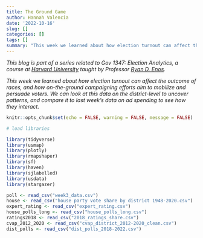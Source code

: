 ```yaml
---
title: The Ground Game
author: Hannah Valencia
date: '2022-10-16'
slug: []
categories: []
tags: []
summary: "This week we learned about how election turnout can affect the outcome of races, and how on-the-ground campaigning efforts aim to mobilize and persuade voters. We can look at this data on the district-level to uncover patterns, and compare it to last week's data on ad spending to see how they interact."
---
```


*This blog is part of a series related to Gov 1347: Election Analytics, a course at [Harvard University](https://www.harvard.edu/) taught by Professor [Ryan D. Enos](http://ryandenos.com/)*.

*This week we learned about how election turnout can affect the outcome of races, and how on-the-ground campaigning efforts aim to mobilize and persuade voters. We can look at this data on the district-level to uncover patterns, and compare it to last week's data on ad spending to see how they interact.*


```r
knitr::opts_chunk$set(echo = FALSE, warning = FALSE, message = FALSE)

# load libraries

library(tidyverse)
library(usmap)
library(plotly)
library(rmapshaper)
library(sf)
library(haven)
library(sjlabelled)
library(usdata)
library(stargazer)

```


```r
poll <- read_csv("week3_data.csv")
house <- read_csv("house party vote share by district 1948-2020.csv")
expert_rating <- read_csv("expert_rating.csv")
house_polls_long <- read_csv("house_polls_long.csv")
ratings2018 <- read_csv("2018_ratings_share.csv")
cvap_2012_2020 <- read_csv("cvap_district_2012-2020_clean.csv")
dist_polls <- read_csv("dist_polls_2018-2022.csv")
```































